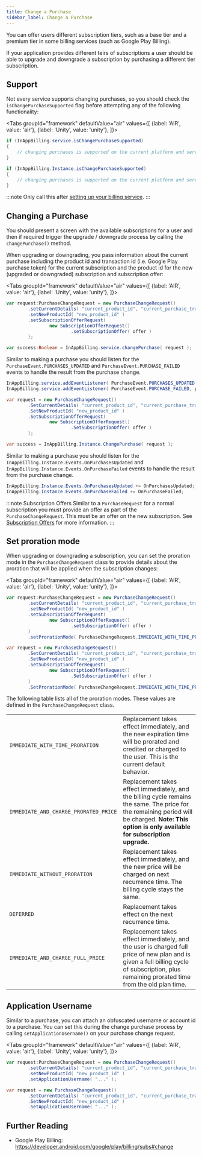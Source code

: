 ```yaml
---
title: Change a Purchase
sidebar_label: Change a Purchase
---
```



You can offer users different subscription tiers, such as a base tier and a premium tier in some billing services (such as Google Play Billing).

If your application provides different teirs of subscriptions a user should be able to upgrade and downgrade a subscription by purchasing a different tier subscription.

## Support

Not every service supports changing purchases, so you should check the `isChangePurchaseSupported` flag before attempting any of the following functionality:

<Tabs groupId="framework" defaultValue="air" values={[
    {label: 'AIR', value: 'air'},
    {label: 'Unity', value: 'unity'},
  ]}>
<TabItem value="air" >

```actionscript
if (InAppBilling.service.isChangePurchaseSupported)
{
    // changing purchases is supported on the current platform and service
}
```

</TabItem>
<TabItem value="unity" >

```csharp
if (InAppBilling.Instance.isChangePurchaseSupported)
{
    // changing purchases is supported on the current platform and service
}
```

</TabItem>
</Tabs> 

:::note
Only call this after [setting up your billing service](billing-service).
:::

## Changing a Purchase

You should present a screen with the available subscriptions for a user and then if required trigger 
the upgrade / downgrade process by calling the `changePurchase()` method.

When upgrading or downgrading, you pass information about the current purchase including the product id 
and transaction id (i.e. Google Play purchase token) for the current subscription and the product id for 
the new (upgraded or downgraded) subscription and subscription offer:

<Tabs groupId="framework" defaultValue="air" values={[
    {label: 'AIR', value: 'air'},
    {label: 'Unity', value: 'unity'},
  ]}>
<TabItem value="air" >

```actionscript
var request:PurchaseChangeRequest = new PurchaseChangeRequest()
        .setCurrentDetails( "current_product_id", "current_purchase_transaction_id" )
        .setNewProductId( "new_product_id" )
        .setSubscriptionOfferRequest(
                new SubscriptionOfferRequest()
                        .setSubscriptionOffer( offer )
        );

var success:Boolean = InAppBilling.service.changePurchase( request );
```

Similar to making a purchase you should listen for the `PurchaseEvent.PURCHASES_UPDATED` and `PurchaseEvent.PURCHASE_FAILED` events to handle the result from the purchase change.

```actionscript
InAppBilling.service.addEventListener( PurchaseEvent.PURCHASES_UPDATED, purchases_updatedHandler );
InAppBilling.service.addEventListener( PurchaseEvent.PURCHASE_FAILED, purchase_failedHandler );
```

</TabItem>
<TabItem value="unity">

```csharp
var request = new PurchaseChangeRequest()
        .SetCurrentDetails( "current_product_id", "current_purchase_transaction_id" )
        .SetNewProductId( "new_product_id" )
        .SetSubscriptionOfferRequest(
                new SubscriptionOfferRequest()
                        .SetSubscriptionOffer( offer )
        );

var success = InAppBilling.Instance.ChangePurchase( request );
```

Similar to making a purchase you should listen for the `InAppBilling.Instance.Events.OnPurchasesUpdated` 
and `InAppBilling.Instance.Events.OnPurchaseFailed` events to handle the result from the purchase change.

```csharp
InAppBilling.Instance.Events.OnPurchasesUpdated += OnPurchasesUpdated;
InAppBilling.Instance.Events.OnPurchaseFailed += OnPurchaseFailed;
```

</TabItem>
</Tabs>


:::note Subscription Offers
Similar to a `PurchaseRequest` for a normal subscription you must provide an offer as part of the `PurchaseChangeRequest`. 
This must be an offer on the new subscription.
See [Subscription Offers](subscription-offers) for more information.
:::



## Set proration mode

When upgrading or downgrading a subscription, you can set the proration mode in the `PurchaseChangeRequest` 
class to provide details about the proration that will be applied when the subscription changes:

<Tabs groupId="framework" defaultValue="air" values={[
    {label: 'AIR', value: 'air'},
    {label: 'Unity', value: 'unity'},
  ]}>
<TabItem value="air" >

```actionscript
var request:PurchaseChangeRequest = new PurchaseChangeRequest()
        .setCurrentDetails( "current_product_id", "current_purchase_transaction_id" )
        .setNewProductId( "new_product_id" )
        .setSubscriptionOfferRequest(
                new SubscriptionOfferRequest()
                        .setSubscriptionOffer( offer )
        )
        .setProrationMode( PurchaseChangeRequest.IMMEDIATE_WITH_TIME_PRORATION );
```

</TabItem>
<TabItem value="unity">

```csharp
var request = new PurchaseChangeRequest()
        .SetCurrentDetails( "current_product_id", "current_purchase_transaction_id" )
        .SetNewProductId( "new_product_id" )
        .SetSubscriptionOfferRequest(
                new SubscriptionOfferRequest()
                        .SetSubscriptionOffer( offer )
        )
        .SetProrationMode( PurchaseChangeRequest.IMMEDIATE_WITH_TIME_PRORATION );
```

</TabItem>
</Tabs>


The following table lists all of the proration modes. These values are defined in the `PurchaseChangeRequest` class.

|                                                             |                                                                                                                                                                                                     |
| ----------------------------------------------------------- | --------------------------------------------------------------------------------------------------------------------------------------------------------------------------------------------------- |
| `IMMEDIATE_WITH_TIME_PRORATION`       | Replacement takes effect immediately, and the new expiration time will be prorated and credited or charged to the user. This is the current default behavior.                                       |
| `IMMEDIATE_AND_CHARGE_PRORATED_PRICE` | Replacement takes effect immediately, and the billing cycle remains the same. The price for the remaining period will be charged. **Note: This option is only available for subscription upgrade.** |
| `IMMEDIATE_WITHOUT_PRORATION`         | Replacement takes effect immediately, and the new price will be charged on next recurrence time. The billing cycle stays the same.                                                                  |
| `DEFERRED`                            | Replacement takes effect on the next recurrence time.                                                                                                                                               |
| `IMMEDIATE_AND_CHARGE_FULL_PRICE`     | Replacement takes effect immediately, and the user is charged full price of new plan and is given a full billing cycle of subscription, plus remaining prorated time from the old plan time.        |


## Application Username

Similar to a purchase, you can attach an obfuscated username or account id to a purchase. You can set this during the change purchase process by calling `setApplicationUsername()` on your purchase change request.

<Tabs groupId="framework" defaultValue="air" values={[
    {label: 'AIR', value: 'air'},
    {label: 'Unity', value: 'unity'},
  ]}>
<TabItem value="air" >

```actionscript
var request:PurchaseChangeRequest = new PurchaseChangeRequest()
        .setCurrentDetails( "current_product_id", "current_purchase_transaction_id" )
        .setNewProductId( "new_product_id" )
        .setApplicationUsername( "..." );
```

</TabItem>
<TabItem value="unity">

```csharp
var request = new PurchaseChangeRequest()
        .SetCurrentDetails( "current_product_id", "current_purchase_transaction_id" )
        .SetNewProductId( "new_product_id" )
        .SetApplicationUsername( "..." );
```

</TabItem>
</Tabs>

## Further Reading

- Google Play Billing: https://developer.android.com/google/play/billing/subs#change
